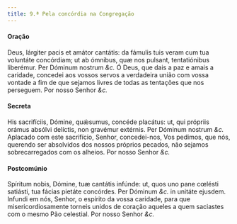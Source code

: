 ```yaml
---
title: 9.ª Pela concórdia na Congregação
---
```



#### Oração
<div class="grid grid-cols-2 gap-5">
  <span class="text-justify">
    Deus, lárgiter pacis et amátor cantátis: da fámulis tuis veram cum tua
    voluntáte concórdiam; ut ab ómnibus, quæ nos pulsant, tentatiónibus
    liberémur. Per Dóminum nostrum <em>&c.</em>
  </span>
  <span class="text-justify">
    Ó Deus, que dais a paz e amais a caridade, concedei aos vossos servos a
    verdadeira união com vossa vontade a fim de que sejamos livres de todas as
    tentações que nos perseguem. Por nosso Senhor <em>&c.</em>
  </span>
</div>


#### Secreta
<div class="grid grid-cols-2 gap-5">
  <span class="text-justify">
    His sacrifíciis, Dómine, quǽsumus, concéde placátus: ut, qui própriis orámus
    absólvi delíctis, non gravémur extérnis. Per Dóminum nostrum <em>&c.</em>
  </span>
  <span class="text-justify">
    Aplacado com este sacrifício, Senhor, concedei-nos, Vos pedimos, que nós,
    querendo ser absolvidos dos nossos próprios pecados, não sejamos
    sobrecarregados com os alheios. Por nosso Senhor <em>&c.</em>
  </span>
</div>


#### Postcomúnio
<div class="grid grid-cols-2 gap-5">
  <span class="text-justify">
    Spíritum nobis, Dómine, tuæ cantátis infúnde: ut, quos uno pane cœlésti
    satiásti, tua fácias pietáte concórdes. Per Dóminum <em>&c.</em> in unitáte
    ejusdem.
  </span>
  <span class="text-justify">
    Infundi em nós, Senhor, o espírito da vossa caridade, para que
    misericordiosamente torneis unidos de coração aqueles a quem saciastes com o
    mesmo Pão celestial. Por nosso Senhor <em>&c.</em>
  </span>
</div>

